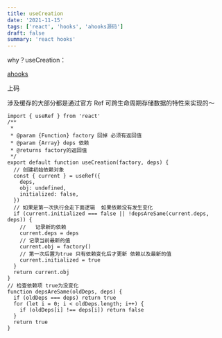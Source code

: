 ```yaml
---
title: useCreation
date: '2021-11-15'
tags: ['react', 'hooks', 'ahooks源码']
draft: false
summary: 'react hooks'
---
```


why？useCreation：

[ahooks](https://ahooks-next.surge.sh/zh-CN/hooks/use-creation)

上码

涉及缓存的大部分都是通过官方 Ref 可跨生命周期存储数据的特性来实现的～

```
import { useRef } from 'react'
/**
 *
 * @param {Function} factory 回掉 必须有返回值
 * @param {Array} deps 依赖
 * @returns factory的返回值
 */
export default function useCreation(factory, deps) {
  // 创建初始依赖对象
  const { current } = useRef({
    deps,
    obj: undefined,
    initialized: false,
  })
  // 如果是第一次执行会走下面逻辑  如果依赖没有发生变化
  if (current.initialized === false || !depsAreSame(current.deps, deps)) {
    //   记录新的依赖
    current.deps = deps
    // 记录当前最新的值
    current.obj = factory()
    // 第一次后置为true 只有依赖变化后才更新 依赖以及最新的值
    current.initialized = true
  }
  return current.obj
}
// 检查依赖项 true为没变化
function depsAreSame(oldDeps, deps) {
  if (oldDeps === deps) return true
  for (let i = 0; i < oldDeps.length; i++) {
    if (oldDeps[i] !== deps[i]) return false
  }
  return true
}
```
